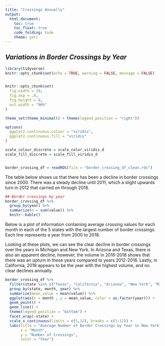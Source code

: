```yaml
---
title: "Crossings Annually"
output: 
  html_document:
    toc: true
    toc_float: true
    code_folding: hide
    theme: yeti
---
```


## *Variations in Border Crossings by Year*

```r
library(tidyverse)
knitr::opts_chunk$set(echo = TRUE, warning = FALSE, message = FALSE)


knitr::opts_chunk$set(
  fig.width = 10,
  fig.asp = .6,
  fig.height = 8,
  out.width = "90%"
)

theme_set(theme_minimal() + theme(legend.position = "right"))

options(
  ggplot2.continuous.colour = "viridis",
  ggplot2.continuous.fill = "viridis"
)

scale_colour_discrete = scale_color_viridis_d
scale_fill_discrete = scale_fill_viridis_d


border_crossing_df = readRDS(file = "border_crossing_df_clean.rds")
```


The table below shows us that there has been a decline in border crossings since 2000. There was a steady decline until 2011, which a slight upwards turn in 2012 that carried on through 2018. 

```r
## Border crossings by year
border_crossing_df %>% 
  group_by(year) %>% 
  summarize(n = sum(value)) %>% 
  knitr::kable()

```

Below is a plot of information containing average crossing values for each month in each of the 5 states with the largest number of border crossings. Each line represents a year from 2000 to 2018. 

Looking at these plots, we can see the clear decline in border crossings over the years in Michigan and New York. In Arizona and Texas, there is also an apparent decline, however, the volume in 2016-2018 shows that there was an upturn in these years compared to years 2012-2016. Lastly, in California, 2018 appears to be the year with the highest volume, and no clear declines annually. 

```r
border_crossing_df %>%
  filter(state %in% c("Texas", "California", "Arizona", "New York", "Michigan")) %>%
  group_by(state, month, year) %>%  
  summarize(mean_value = mean(value)) %>%
  ggplot(aes(x = month , y = mean_value, color = as.factor(year))) + 
  geom_point() + 
  geom_line() + 
  theme(legend.position = "bottom") + 
  facet_wrap(~state) +
  scale_x_continuous(limits = c(1,12), breaks = c(1:12)) +
  labs(title = "Average Number of Border Crossings by Year in New York",
       x = "Month", 
       y = "Number of Crossings", 
       color = "Year")

```

 